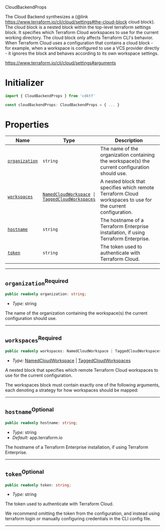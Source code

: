  CloudBackendProps <a name="CloudBackendProps" id="cdktf.CloudBackendProps"></a>

The Cloud Backend synthesizes a {@link https://www.terraform.io/cli/cloud/settings#the-cloud-block cloud block}. The cloud block is a nested block within the top-level terraform settings block. It specifies which Terraform Cloud workspaces to use for the current working directory. The cloud block only affects Terraform CLI's behavior. When Terraform Cloud uses a configuration that contains a cloud block - for example, when a workspace is configured to use a VCS provider directly - it ignores the block and behaves according to its own workspace settings.

https://www.terraform.io/cli/cloud/settings#arguments

# Initializer <a name="Initializer" id="cdktf.CloudBackendProps.Initializer"></a>

```typescript
import { CloudBackendProps } from 'cdktf'

const cloudBackendProps: CloudBackendProps = { ... }
```

# Properties <a name="Properties" id="Properties"></a>

| **Name** | **Type** | **Description** |
| --- | --- | --- |
| <code><a href="#cdktf.CloudBackendProps.property.organization">organization</a></code> | <code>string</code> | The name of the organization containing the workspace(s) the current configuration should use. |
| <code><a href="#cdktf.CloudBackendProps.property.workspaces">workspaces</a></code> | <code><a href="#cdktf.NamedCloudWorkspace">NamedCloudWorkspace</a> \| <a href="#cdktf.TaggedCloudWorkspaces">TaggedCloudWorkspaces</a></code> | A nested block that specifies which remote Terraform Cloud workspaces to use for the current configuration. |
| <code><a href="#cdktf.CloudBackendProps.property.hostname">hostname</a></code> | <code>string</code> | The hostname of a Terraform Enterprise installation, if using Terraform Enterprise. |
| <code><a href="#cdktf.CloudBackendProps.property.token">token</a></code> | <code>string</code> | The token used to authenticate with Terraform Cloud. |

---

## `organization`<sup>Required</sup> <a name="organization" id="cdktf.CloudBackendProps.property.organization"></a>

```typescript
public readonly organization: string;
```

- *Type:* string

The name of the organization containing the workspace(s) the current configuration should use.

---

## `workspaces`<sup>Required</sup> <a name="workspaces" id="cdktf.CloudBackendProps.property.workspaces"></a>

```typescript
public readonly workspaces: NamedCloudWorkspace | TaggedCloudWorkspaces;
```

- *Type:* <a href="#cdktf.NamedCloudWorkspace">NamedCloudWorkspace</a> | <a href="#cdktf.TaggedCloudWorkspaces">TaggedCloudWorkspaces</a>

A nested block that specifies which remote Terraform Cloud workspaces to use for the current configuration.

The workspaces block must contain exactly one of the following arguments, each denoting a strategy for how workspaces should be mapped:

---

## `hostname`<sup>Optional</sup> <a name="hostname" id="cdktf.CloudBackendProps.property.hostname"></a>

```typescript
public readonly hostname: string;
```

- *Type:* string
- *Default:* app.terraform.io

The hostname of a Terraform Enterprise installation, if using Terraform Enterprise.

---

## `token`<sup>Optional</sup> <a name="token" id="cdktf.CloudBackendProps.property.token"></a>

```typescript
public readonly token: string;
```

- *Type:* string

The token used to authenticate with Terraform Cloud.

We recommend omitting the token from the configuration, and instead using terraform login or manually configuring credentials in the CLI config file.

---
